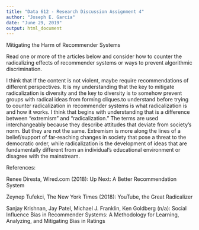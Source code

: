 ---
title: "Data 612 - Research Discussion Assignment 4"
author: "Joseph E. Garcia"
date: "June 29, 2019"
output: html_document
---
Mitigating the Harm of Recommender Systems

Read one or more of the articles below and consider how to counter the radicalizing effects of recommender systems or ways to prevent algorithmic discrimination.

I think that If the content is not violent, maybe require recommendations of different perspectives. It is my understanding that the key to mitigate radicalization is diversity and the key to diversity is to somehow prevent groups with radical ideas from forming cliques.to understand before trying to counter radicalization in recommender systems is what radicalization is and how it works. I think that begins with understanding that is a difference between "extremism" and "radicalization." The terms are used interchangeably because they describe attitudes that deviate from society's norm. But they are not the same. Extremism is more along the lines of a belief/support of far-reaching changes in society that pose a threat to the democratic order, while radicalization is the development of ideas that are fundamentally different from an individual's educational environment or disagree with the mainstream.

References:

Renee Diresta, Wired.com (2018): Up Next: A Better Recommendation System

Zeynep Tufekci, The New York Times (2018): YouTube, the Great Radicalizer

Sanjay Krishnan, Jay Patel, Michael J. Franklin, Ken Goldberg (n/a): Social Influence Bias in Recommender Systems: A Methodology for Learning, Analyzing, and Mitigating Bias in Ratings

